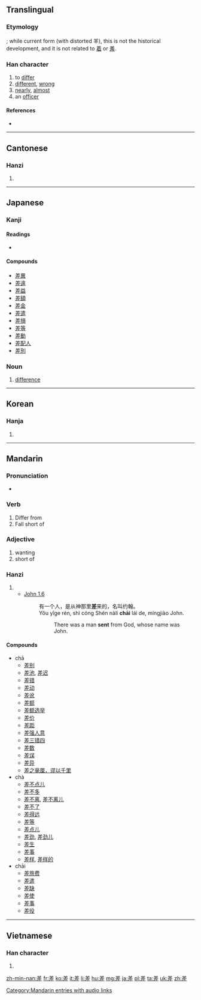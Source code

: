 {{also|着|羞}}
==Translingual==
{{ja-forms|[[差]]|[[差]]|[[差]]}}
===Etymology===
{{liushu|i}}; while current form {{Han compound|羊|工}} (with distorted 羊), this is not the historical development, and it is not related to [[着]] or [[羞]].

===Han character===
{{Han char|rn=48|rad=工|as=07|sn=10|four=8021<sub>1</sub>|canj=廿手一 (TQM)}}

# to [[differ]]
# [[different]], [[wrong]]
# [[nearly]], [[almost]]
# an [[officer]]

====References====
* {{Han ref|kx=0326.020|dkj=08732|dj=0629.120|hdz=10413.040|uh=5DEE|ud=24046|bh=AE74|bd=44660}}

----

==Cantonese==

===Hanzi===
{{yue-hanzi|jyut=|y=cha1, chaai1}}

# {{defn|lang=yue|sort=工07}}

----

==Japanese==

===Kanji===
{{ja-kanji|grade=4|rs=工07}}

====Readings====
* {{ja-readings|on=[[し]] ([[shi]]), [[さ]] ([[sa]])|kun=[[さす]] ([[差す]], [[sasu]]), [[たがう]] ([[tagau]]), [[たがい]] ([[tagai]])}}

====Compounds====
* [[差異]]
* [[差違]]
* [[差益]]
* [[差額]]
* [[差金]]
* [[差遣]]
* [[差損]]
* [[差等]]
* [[差動]]
* [[差配人]]
* [[差別]]

===Noun===
{{ja-noun|さ}}

# [[difference]]
----

==Korean==

===Hanja===
{{ko-hanja|hangeul=[[차]], [[치]]|rv=cha, chi|mr=ch'a, ch'i}}

# {{defn|lang=ko|sort=工07}}

----

==Mandarin==

===Pronunciation===
* {{audio|zh-chà.ogg|audio}}

===Verb===
{{head|cmn|verb}}

# Differ from
# Fall short of

===Adjective===
{{head|cmn|verb}}

# wanting
# short of

===Hanzi===
{{cmn-hanzi|pin=[[chā]] ([[cha1]]), [[chà]] ([[cha4]]), [[chāi]] ([[chai1]]), [[cī]] ([[ci1]]), [[zhào]] ([[zhao4]])|wg=ch'ai<sup>1</sup>, chao<sup>4</sup>}}

# {{defn|lang=cmn|sort=工07}}
#* [http://wordproject.org/multi/bi_en_cn_py.htm John 1.6]
#*: 有一个人，是从神那里'''差'''来的，名叫约翰。
#*: Yǒu yīge rén, shì cóng Shén nàli '''chāi''' lái de, míngjiào John.
#*:: There was a man '''sent''' from God, whose name was John. 

====Compounds====
* chā
** [[差别]]
** [[差池]], [[差迟]]
** [[差错]]
** [[差动]]
** [[差讹]]
** [[差额]]
** [[差额选举]]
** [[差价]]
** [[差距]]
** [[差强人意]]
** [[差三错四]]
** [[差数]]
** [[差误]]
** [[差异]]
** [[差之毫厘，谬以千里]]
* chà
** [[差不点儿]]
** [[差不多]]
** [[差不离]], [[差不离儿]]
** [[差不了]]
** [[差得远]]
** [[差等]]
** [[差点儿]]
** [[差劲]], [[差劲儿]]
** [[差生]]
** [[差事]]
** [[差样]], [[差样的]]
* chāi
** [[差旅费]]
** [[差遣]]
** [[差缺]]
** [[差使]]
** [[差事]]
** [[差役]]

[[Category:Mandarin entries with audio links]]

----

==Vietnamese==

===Han character===
{{vi-hantu|[[soa]], [[sai]], [[sái]], [[si]], [[sươi]], [[sau]], [[sây]]|rs=工07}}

# {{defn|lang=vi|sort=工07}}

[[zh-min-nan:差]]
[[fr:差]]
[[ko:差]]
[[it:差]]
[[li:差]]
[[hu:差]]
[[mg:差]]
[[ja:差]]
[[pl:差]]
[[ta:差]]
[[uk:差]]
[[zh:差]]